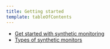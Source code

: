 ```yaml
---
title: Getting started
template: tableOfContents
---
```


* [Get started with synthetic monitoring](/docs/synthetics/synthetic-monitoring/getting-started/get-started-new-relic-synthetic-monitoring)
* [Types of synthetic monitors](/docs/synthetics/synthetic-monitoring/getting-started/types-synthetic-monitors)
